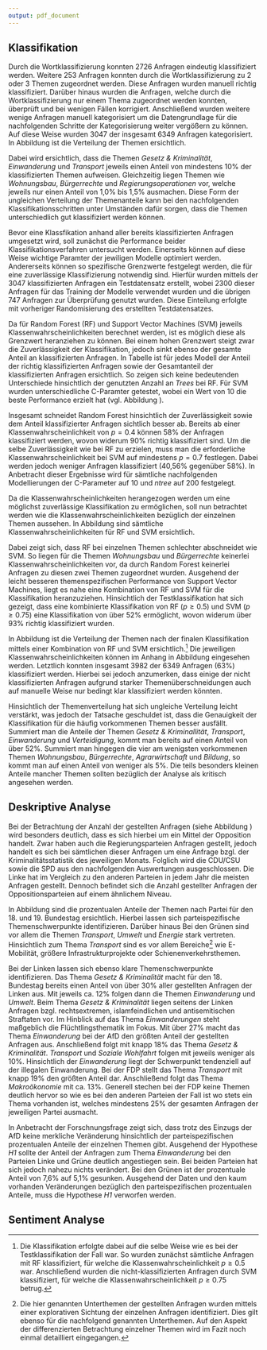 ```yaml
---
output: pdf_document
---
```


## Klassifikation

Durch die Wortklassifizierung konnten 2726 Anfragen eindeutig klassifiziert werden. Weitere 253 Anfragen konnten durch die Wortklassifizierung zu 2 oder 3 Themen zugeordnet werden. Diese Anfragen wurden manuell richtig klassifiziert. Darüber hinaus wurden die Anfragen, welche durch die Wortklassifizierung nur einem Thema zugeordnet werden konnten, überprüft und bei wenigen Fällen korrigiert. Anschließend wurden weitere wenige Anfragen manuell kategorisiert um die Datengrundlage für die nachfolgenden Schritte der Kategorisierung weiter vergößern zu können. Auf diese Weise wurden 3047 der insgesamt 6349 Anfragen kategorisiert. In Abbildung \ref{word_classification} ist die Verteilung der Themen ersichtlich.

\begin{figure}[!h]
	\caption{Verteilung der Themen nach Wortklassifikation}
	\label{word_classification}
	\centering
	\includegraphics[width=\textwidth]{images/themen_gesamt_manual_matching_test.png}
	\caption*{\scriptsize }
\end{figure}

Dabei wird ersichtlich, dass die Themen *Gesetz & Kriminalität*, *Einwanderung* und *Transport* jeweils einen Anteil von mindestens 10% der klassifizierten Themen aufweisen. Gleichzeitig liegen Themen wie *Wohnungsbau*, *Bürgerrechte* und *Regierungsoperationen* vor, welche jeweils nur einen Anteil von 1,0% bis 1,5% ausmachen. Diese Form der ungleichen Verteilung der Themenanteile kann bei den nachfolgenden Klassifikationsschritten unter Umständen dafür sorgen, dass die Themen unterschiedlich gut klassifiziert werden können.

Bevor eine Klassfikation anhand aller bereits klassifizierten Anfragen umgesetzt wird, soll zunächst die Performance beider Klassifikationsverfahren untersucht werden. Einerseits können auf diese Weise wichtige Paramter der jewiligen Modelle optimiert werden. Andererseits können so spezifische Grenzwerte festgelegt werden, die für eine zuverlässige Klassifizierung notwendig sind. Hierfür wurden mittels der 3047 klassifizierten Anfragen ein Testdatensatz erstellt, wobei 2300 dieser Anfragen für das Training der Modelle verwendet wurden und die übrigen 747 Anfragen zur Überprüfung genutzt wurden. Diese Einteilung erfolgte mit vorheriger Randomisierung des erstellten Testdatensatzes. 

Da für Random Forest (RF) und Support Vector Machines (SVM) jeweils Klassenwahrscheinlichkeiten berechnet werden, ist es möglich diese als Grenzwert heranziehen zu können. Bei einem hohen Grenzwert steigt zwar die Zuverlässigkeit der Klassifikation, jedoch sinkt ebenso der gesamte Anteil an klassifizierten Anfragen. In Tabelle \ref{kat_rf_svm} ist für jedes Modell der Anteil der richtig klassifizierten Anfragen sowie der Gesamtanteil der klassifizierten Anfragen ersichtlich. So zeigen sich keine bedeutenden Unterschiede hinsichtlich der genutzten Anzahl an *Trees* bei RF. Für SVM wurden unterschiedliche C-Paramter getestet, wobei ein Wert von 10 die beste Performance erzielt hat (vgl. Abbildung \ref{c_values}).

\begin{table}[ht]
\centering
\caption{Richtig kategorisierte Anfragen und Anteil der Klassifikationen}
\label{kat_rf_svm}
\begin{tabular}{lllllllll}
$p$   & \multicolumn{2}{c}{$RF_{200}$} & \multicolumn{2}{c}{$RF_{500}$} & \multicolumn{2}{c}{$RF_{1500}$} & \multicolumn{2}{c}{$SVM_{C = 10}$} \\
   \hline
    & Richtig      & Anteil      & Richtig     & Anteil      & Richtig       & Anteil      & Richtig     & Anteil    \\
   \hline
 0.3 &   83,89    &    74,83  &    84,96    &   73,89   &   85,08     &   72,69   &  80,91   &   76,45  \\
 0.4 &   90,07    &    58,00  &    89,47    &   58,50   &   90,42     &   57,29   &  85,54   &   64,79  \\
 0.5 &   94,21    &    41,63  &    93,08    &   42,57   &   93,13     &   42,84   &  88,30   &   52,61  \\
 0.6 &   97,73    &    29,45  &    97,33    &   30,12   &   96,77     &   29,05   &  89,02   &   46,32  \\
 0.7 &   100      &    19,54  &    99,33    &   19,95   &   100       &   19,14   &  91,75   &   40,56 \\
 0.8 &   100      &    13,12  &    100      &   13,38   &   100       &   12,58   &  92,68   &   32,93  \\
 0.9 &   100      &     9,77  &    100      &    9,91   &   100       &    9,91   &  95,43   &   23,43  \\
 \hline
mean   & 95,40    &   34,56   &    94,73    &   36,37   &   95,06     &   34,79   &  89,09   &   48,16  \\
  \hline
\end{tabular}
\caption*{\scriptsize Anmerkung: Angaben in Prozent; $p$ stellt den Cutt Off für die Klassenwahrscheinlichkeit dar}
\end{table}

Insgesamt schneidet Random Forest hinsichtlich der Zuverlässigkeit sowie dem Anteil klassifizierter Anfragen sichtlich besser ab. Bereits ab einer Klassenwahrscheinlichkeit von $p = 0.4$ können 58% der Anfragen klassifiziert werden, wovon widerum 90% richtig klassifiziert sind. Um die selbe Zuverlässigkeit wie bei RF zu erzielen, muss man die erforderliche Klassenwahrscheinlichkeit bei SVM auf mindestens $p = 0.7$ festlegen. Dabei werden jedoch weniger Anfragen klassifiziert (40,56% gegenüber 58%). In Anbetracht dieser Ergebnisse wird für sämtliche nachfolgenden Modellierungen der C-Parameter auf 10 und *ntree* auf 200 festgelegt. 

Da die Klassenwahrscheinlichkeiten herangezogen werden um eine möglichst zuverlässige Klassifikation zu ermöglichen, soll nun betrachtet werden wie die Klassenwahrscheinlichkeiten bezüglich der einzelnen Themen aussehen. In Abbildung \ref{probs_test} sind sämtliche Klassenwahrscheinlichkeiten für RF und SVM ersichtlich. 

\begin{figure}[!h]
	\caption{Klassenwahrscheinlichkeiten der Testklassifikation}
	\label{probs_test}
	\centering
	\includegraphics[width=\textwidth]{images/rf_svm_prob_boxplot_2.png}
	\caption*{\scriptsize Anmerkung: ntree = 200; C-Paramter = 10}
\end{figure}

Dabei zeigt sich, dass RF bei einzelnen Themen schlechter abschneidet wie SVM. So liegen für die Themen *Wohnungsbau* und *Bürgerrechte* keinerlei Klassenwahrscheinlichkeiten vor, da durch Random Forest keinerlei Anfragen zu diesen zwei Themen zugeordnet wurden. Ausgehend der leicht besseren themenspezifischen Performance von Support Vector Machines, liegt es nahe eine Kombination von RF und SVM für die Klassifikation heranzuziehen. Hinsichtlich der Testklassifikation hat sich gezeigt, dass eine kombinierte Klassifikation von RF ($p \geq 0.5$) und SVM ($p \geq 0.75$) eine Klassifikation von über $52\%$ ermöglicht, wovon widerum über $93\%$ richtig klassifiziert wurden.

In Abbildung \ref{vert_final} ist die Verteilung der Themen nach der finalen Klassifikation mittels einer Kombination von RF und SVM ersichtlich.[^12] Die jeweiligen Klassenwahrscheinlichkeiten können im Anhang in Abbildung \ref{probs_real} eingesehen werden. Letztlich konnten insgesamt 3982 der 6349 Anfragen ($63\%$) klassifiziert werden. Hierbei sei jedoch anzumerken, dass einige der nicht klassifizierten Anfragen aufgrund starker Themenüberschneidungen auch auf manuelle Weise nur bedingt klar klassifiziert werden könnten.

\begin{figure}[!h]
	\caption{Verteilung der Themen nach Klassifikation (RF + SVM)}
	\label{vert_final}
	\centering
	\includegraphics[width=\textwidth]{images/themen_gesamt_matching_f.png}
	\caption*{\scriptsize }
\end{figure}

Hinsichtlich der Themenverteilung hat sich ungleiche Verteilung leicht verstärkt, was jedoch der Tatsache geschuldet ist, dass die Genauigkeit der Klassifikation für die häufig vorkommenen Themen besser ausfällt. Summiert man die Anteile der Themen *Gesetz & Kriminallität*, *Transport*, *Einwanderung* und *Verteidigung*, kommt man bereits auf einen Anteil von über $52\%$. Summiert man hingegen die vier am wenigsten vorkommenen Themen *Wohnungsbau*, *Bürgerrechte*, *Agrarwirtschaft* und *Bildung*, so kommt man auf einen Anteil von weniger als $5\%$. Die teils besonders kleinen Anteile mancher Themen sollten bezüglich der Analyse als kritisch angesehen werden.

\newpage

## Deskriptive Analyse

Bei der Betrachtung der Anzahl der gestellten Anfragen (siehe Abbildung \ref{anfragen_count}) wird besonders deutlich, dass es sich hierbei um ein Mittel der Opposition handelt. Zwar haben auch die Regierungsparteien Anfragen gestellt, jedoch handelt es sich bei sämtlichen dieser Anfragen um eine Anfrage bzgl. der Kriminalitätsstatistik des jeweiligen Monats. Folglich wird die CDU/CSU sowie die SPD aus den nachfolgenden Auswertungen ausgeschlossen. Die Linke hat im Vergleich zu den anderen Parteien in jedem Jahr die meisten Anfragen gestellt. Dennoch befindet sich die Anzahl gestellter Anfragen der Oppositionsparteien auf einem ähnlichem Niveau.

\begin{figure}[!h]
	\caption{Anzahl gestellter Anfragen nach Partei}
	\label{anfragen_count}
	\centering
	\includegraphics[width=0.9\textwidth]{images/AnfragenPartei_18_19_complete.png}
	\caption*{\scriptsize Anmerkung: Anzahl der kleinen Anfragen nach Jahr und Legislaturperiode}
\end{figure}

\newpage

In Abbildung \ref{topic_party} sind die prozentualen Anteile der Themen nach Partei für den 18. und 19. Bundestag ersichtlich. Hierbei lassen sich parteispezifische Themenschwerpunkte identifizieren. Darüber hinaus Bei den Grünen sind vor allem die Themen *Transport*, *Umwelt* und *Energie* stark vertreten. Hinsichtlich zum Thema *Transport* sind es vor allem Bereiche[^13] wie E-Mobilität, größere Infrastrukturprojekte oder Schienenverkehrsthemen. 

\begin{figure}[!h]
	\caption{Anteil der Anfragen nach Thema und Partei}
	\label{topic_party}
	\centering
	\includegraphics[width=\textwidth]{images/topic_by_party.png}
	\caption*{\scriptsize Anmerkung: Der prozentuale Anteil stellt den parteispezifschen Anteil des jeweiligen Themas dar}
\end{figure}

\newpage 

Bei der Linken lassen sich ebenso klare Themenschwerpunkte identifizieren. Das Thema *Gesetz & Kriminalität* macht für den 18. Bundestag bereits einen Anteil von über 30% aller gestellten Anfragen der Linken aus. Mit jeweils ca. 12% folgen dann die Themen *Einwanderung* und *Umwelt*. Beim Thema *Gesetz & Kriminalität* liegen seitens der Linken Anfragen bzgl. rechtsextremen, islamfeindlichen und antisemitischen Straftaten vor. Im Hinblick auf das Thema *Einwanderungen* steht maßgeblich die Flüchtlingsthematik im Fokus. Mit über 27% macht das Thema *Einwanderung* bei der AfD den größten Anteil der gestellten Anfragen aus. Anschließend folgt mit knapp 18% das Thema *Gesetz & Kriminalität*. *Transport* und *Soziale Wohlfahrt* folgen mit jeweils weniger als 10%. Hinsichtlich der *Einwanderung* liegt der Schwerpunkt tendenziell auf der illegalen Einwanderung. Bei der FDP stellt das Thema *Transport* mit knapp 19% den größten Anteil dar. Anschließend folgt das Thema *Makroökonomie* mit ca. 13%. Generell stechen bei der FDP keine Themen deutlich hervor so wie es bei den anderen Parteien der Fall ist wo stets ein Thema vorhanden ist, welches mindestens 25% der gesamten Anfragen der jeweiligen Partei ausmacht.

In Anbetracht der Forschnungsfrage zeigt sich, dass trotz des Einzugs der AfD keine merkliche Veränderung hinsichtlich der parteispezifischen prozentualen Anteile der einzelnen Themen gibt. Ausgehend der Hypothese *H1* sollte der Anteil der Anfragen zum Thema *Einwanderung* bei den Parteien Linke und Grüne deutlich angestiegen sein. Bei beiden Parteien hat sich jedoch nahezu nichts verändert. Bei den Grünen ist der prozentuale Anteil von 7,6% auf 5,1% gesunken. Ausgehend der Daten und den kaum vorhanden Veränderungen bezüglich den parteispezifischen prozentualen Anteile, muss die Hypothese *H1* verworfen werden. 

## Sentiment Analyse

\begin{landscape}
 \begin{figure}[!h]
	\caption{Mittelwertvergleich (t-Test) der Sentiments für ausgewählte Themen}
	\label{sentiment_party}
	\centering
	\noindent\includegraphics[width=\linewidth,height=.9\textheight,keepaspectratio]{images/sentiment_party.png}
	\caption*{\scriptsize}
 \end{figure}
\end{landscape} 

[^12]: Die Klassifikation erfolgte dabei auf die selbe Weise wie es bei der Testklassifikation der Fall war. So wurden zunächst sämtliche Anfragen mit RF klassifiziert, für welche die Klassenwahrscheinlichkeit $p \geq 0.5$ war. Anschließend wurden die nicht-klassifizierten Anfragen durch SVM klassifiziert, für welche die Klassenwahrscheinlichkeit $p \geq 0.75$ betrug.
[^13]: Die hier genannten Unterthemen der gestellten Anfragen wurden mittels einer explorativen Sichtung der einzelnen Anfragen identifiziert. Dies gilt ebenso für die nachfolgend genannten Unterthemen. Auf den Aspekt der differenzierten Betrachtung einzelner Themen wird im Fazit noch einmal detailliert eingegangen.